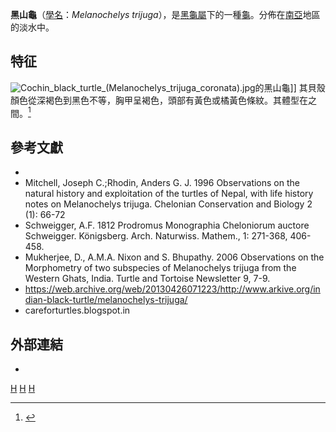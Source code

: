 {{Speciesbox 
| taxon = Melanochelys trijuga
| status = LR/nt
| status_system = IUCN2.3
| status_ref = <ref name=IUCN>{{IUCN|version=2000|assessors= Asian Turtle Trade Working Group|year= 2000|id=13039|title=Melanochelys trijuga |downloaded=2018.7.27}}</ref>
| image = Melanochelys trijuga.jpg
| binomial_authority = (Schweigger, 1812)
| synonyms =
; [[Melanochelys_trijuga_trijuga|Melanochelys trijuga trijuga]]
* ''Emys trijuga'' <small>Schweigger, 1812</small>
* ''Emys belangeri'' <small>Lesson, 1834</small>
* ''Clemmys (Clemmys) trijuga'' <small>Fitzinger, 1835</small>
* ''Melanochelys trijuga'' <small>Gray, 1869</small>
* ''Emys trijuga'' var. ''madraspatana'' <small>Anderson, 1879</small>
* ''Clemmys theobaldi'' <small>Lydekker, 1885</small>
* ''Bellia theobaldi'' <small>Lydekker, 1889</small>
* ''Nicoria trijuga'' <small>Boulenger, 1889</small>
* ''Geoemyda [trijuga] trijuga'' <small>Siebenrock, 1909</small>
* ''Geoemyda trijuga plumbea'' <small>Annandale, 1915</small>
* ''Melanochelys trijuga'' <small>Deraniyagala, 1939</small>
* ''Melanochelys trijuga trijuga'' <small>Pritchard, 1979</small>
* ''Melanochelys triguja'' <small>Highfield, 1996</small> ''([[ex_errore|ex errore]])''
; [[Melanochelys_trijuga_coronata|Melanochelys trijuga coronata]]
* ''Emys trijuga'' var. ''coronata'' <small>Anderson, 1879</small>
* ''Nicoria trijuga'' var. ''coronata'' <small>Bruner, 1908</small>
* ''Geoemyda trijuga coronata'' <small>Siebenrock, 1909</small>
* ''Melanochelys trijuga coronata'' <small>Pritchard, 1979</small>
; [[Melanochelys_trijuga_edeniana|Melanochelys trijuga edeniana]]
* ''Melanochelys edeniana'' <small>Theobald, 1876</small>
* ''Emys trijuga'' var. ''burmana'' <small>Anderson, 1879</small>
* ''Nicoria trijuga'' var. ''edeniana'' <small>Boulenger, 1889</small>
* ''Geoemyda trijuga edeniana'' <small>Siebenrock, 1909</small>
* ''Melanochelys trijuga edeniana'' <small>Deraniyagala, 1939</small>
* ''Emys trijuga edeniana'' <small>Bourret, 1941</small>
* ''Geoemyda trijuga wiroti'' <small>Reimann, 1979</small>
* ''Melanochelys trijuga wiroti'' <small>Stubbs, 1989</small>
* ''Melanochelys edeniana edeniana'' <small>Bour, 2002</small>
* ''Melanochelys edeniana wiroti'' <small>Bour, 2002</small>
; [[Melanochelys_trijuga_indopeninsularis|Melanochelys trijuga indopeninsularis]]
* ''Geoemyda indopeninsularis'' <small>Annandale, 1913</small>
* ''Geoemyda trijuga indopeninsularis'' <small>Smith, 1931</small>
* ''Melanochelys trijuga indopeninsularis'' <small>Deraniyagala, 1939</small>
* ''Melanochelys edeniana indopeninsularis'' <small>Bour, 2002</small>
; [[Melanochelys_trijuga_parkeri|Melanochelys trijuga parkeri]]
* ''Melanochelys trijuga parkeri'' <small>Deraniyagala, 1939</small>
* ''Geoemyda trijuga parkeri'' <small>Mertens & Wermuth, 1955</small>
; [[Melanochelys_trijuga_thermalis|Melanochelys trijuga thermalis]]
* ''Emys thermalis'' <small>Lesson, 1830</small>
* ''Emys sebae'' <small>Gray, 1831</small>
* ''Emys seba'' <small>Gray, 1844</small> ''(ex errore)''
* ''Geoclemys seba'' <small>Gray, 1856</small>
* ''Clemmys thermalis'' <small>Strauch, 1862</small>
* ''Melanochelys sebae'' <small>Gray, 1870</small>
* ''Emys trijuga'' var. ''sebae'' <small>Anderson, 1879</small>
* ''Nicoria trijuga'' var. ''thermalis'' <small>Boulenger, 1889</small>
* ''Geoemyda trijuga thermalis'' <small>Siebenrock, 1909</small>
* ''Melanochelys trijuga thermalis'' <small>Deraniyagala, 1939</small>
| synonyms_ref=<ref name="Fritz 2007">{{Cite journal | journal = Vertebrate Zoology | title = Checklist of Chelonians of the World | year = 2007 | author = Fritz Uwe | coauthors = Peter Havaš | volume = 57 | issue = 2 | pages = 235–237 | id = ISSN 18640-5755 | url = http://www.cnah.org/pdf_files/851.pdf | archiveurl = https://www.webcitation.org/5v20ztMND?url=http://www.cnah.org/pdf_files/851.pdf | archivedate = 2010-12-17 | accessdate = 29 May 2012 | deadurl = yes }}</ref>
}}

'''黑山龜'''（[[學名|學名]]：''Melanochelys trijuga''），是[[黑龜屬|黑龜屬]]下的一種[[龜|龜]]。分佈在[[南亞|南亞]]地區的淡水中。

==特征==
[[File:Cochin_black_turtle_(Melanochelys_trijuga_coronata).jpg|thumb]]的黑山龜]]
其貝殼顏色從深褐色到黑色不等，胸甲呈褐色，頭部有黃色或橘黃色條紋。其體型在{{cvt|38|-|45|cm}}之間。<ref name=arkive>{{cite web|url=http://www.arkive.org/indian-black-turtle/melanochelys-trijuga|title=Indian black turtle (Melanochelys trijuga)|website=Arkive.org|access-date=2013-03-17|archive-url=https://web.archive.org/web/20130426071223/http://www.arkive.org/indian-black-turtle/melanochelys-trijuga/|archive-date=2013-04-26|dead-url=yes}}</ref>

==參考文獻==
{{Reflist}}

* {{IUCN2006|assessors=Asian Turtle Trade Working Group|year=2000|id=13039|title=Melanochelys trijuga|downloaded=11 May 2006}}
* Mitchell, Joseph C.;Rhodin, Anders G. J. 1996 Observations on the natural history and exploitation of the turtles of Nepal, with life history notes on Melanochelys trijuga. Chelonian Conservation and Biology 2 (1): 66-72
* Schweigger, A.F. 1812 Prodromus Monographia Cheloniorum auctore Schweigger. Königsberg. Arch. Naturwiss. Mathem., 1: 271-368, 406-458.
*Mukherjee, D., A.M.A. Nixon and S. Bhupathy. 2006 Observations on the Morphometry of two subspecies of Melanochelys trijuga from the Western Ghats, India. Turtle and Tortoise Newsletter 9, 7-9.
*https://web.archive.org/web/20130426071223/http://www.arkive.org/indian-black-turtle/melanochelys-trijuga/
*careforturtles.blogspot.in

==外部連結==
* {{NRDB species|genus=Melanochelys|species=trijuga }}

{{Taxonbar}}
{{Portal|动物}}
[[Category:1812年描述的动物|H]]
[[Category:印度爬行動物|H]]
[[Category:黑龜屬|H]]